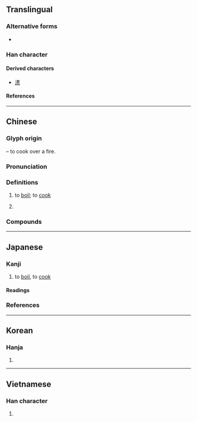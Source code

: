 {{also|煑}}
{{character info}}
{{character info|0xfa48}}
{{character info|0xfa9c}}

==Translingual==

===Alternative forms===
* {{l|mul|煑}}

===Han character===
{{Han char|rn=86|rad=火|as=08|sn=12|four=44336|canj=JAF|ids=⿱者灬}}

====Derived characters====
* [[㵭]]

====References====
{{Han ref|kx=0678.161|dkj=19165|dj=1087.170|hdz=32211.110|uh=716E|ud=29038|bh=B54E|bd=46414}}
{{Han ref|uh=FA48}}
{{Han ref|uh=FA9C}}

----

==Chinese==
{{zh-forms|alt=煑}}

===Glyph origin===
{{Han etym}}
{{Han compound|者|火|alt2=灬|t2=fire|ls=psc|c1=p|c2=s}} – to cook over a fire.

===Pronunciation===
{{zh-pron
|m=zhǔ
|c=zyu2
|c-t=zi2
|h=pfs=chú;gd=zu3
|md=cṳ̄
|mn=xm,tp,kh,tn,mg,hc,tc:chú/qz,lk,sx,km,sg:chír/zz,yl,ph:chí
|mn-t=ze2
|w=2tsr
|mc=y
|oc=y
|cat=v
}}

===Definitions===
{{zh-hanzi}}

# to [[boil]]; to [[cook]]
#: {{zh-x|煮 麵|to '''make''' ('''cook''') noodles}}
# {{lb|zh|neologism|humorous}} {{n-g|Alternative form of {{zh-l|主|Zhǔ|[[Lord]]}} referring to the [[Flying Spaghetti Monster]].}}

===Compounds===
{{zh-der|煮呢|煮沸|煮的|煮干|煮鼓|煮熟|煮飯|家庭煮夫|一鍋煮|煮鶴焚琴|烹煮|白煮|煮鶴燒琴|熬煮|滷煮|煮茗|烹龍煮鳳|煮豆燃萁|煮酒|白煮蛋|煮海為鹽|燉煮|燃萁煮豆|煮菜|煮粥焚鬚|煮字療飢|焚琴煮鶴|摘山煮海|煮字|燜煮|敲冰煮茗|炮鳳煮龍|鑄山煮海}}

{{zh-cat|Elementary}}

----

==Japanese==
{{ja-kanji forms-IVS
|code=FA48
|svs=0
|vs1=00
|vs2=03
|col-vs1=aj
|col-vs2=hdmj
|pic-kyu=Ufa48.svg
|ref={{R:Kanjipedia|0002983500}}
}}

===Kanji===
{{ja-kanji|grade=c|rs=火08|kyu=&#64072;}}

# to [[boil]], to [[cook]]

====Readings====
{{ja-readings
|goon=しょ<しよ
|kanon=しょ<しよ
|kanyoon=しゃ<しや
|kun=に-える<に-ゆ, に-やす, に-る
|nanori=に
}}

===References===
<references/>

----

==Korean==

===Hanja===
{{ko-hanja|hangeul=자|eumhun=|rv=ja|mr=cha|y=ca}}

# {{rfdef|ko|sort=火08}}

----

==Vietnamese==

===Han character===
{{vi-readings|reading=chử|rs=火08}}

# {{rfdef|vi|sort=火08}}